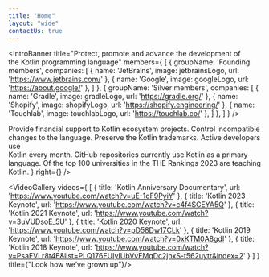 ```yaml
---
title: "Home"
layout: "wide"
contactUs: true
---
```




<IntroBanner
  title="Protect, promote and advance the&nbsp;development of the&nbsp;Kotlin programming language"
  members={
    [
      {
        groupName: 'Founding members',
        companies: [
          { name: 'JetBrains', image: jetbrainsLogo, url: 'https://www.jetbrains.com/' },
          { name: 'Google', image: googleLogo, url: 'https://about.google/' },
        ]
      },
      {
        groupName: 'Silver members',
        companies: [
          { name: 'Gradle', image: gradleLogo, url: 'https://gradle.org/' },
          { name: 'Shopify', image: shopifyLogo, url: 'https://shopify.engineering/' },
          { name: 'Touchlab', image: touchlabLogo, url: 'https://touchlab.co/' },
        ]
      },
    ]
  }
/>

<ProductHighlight title="Key goals">
<ProductHighlightItem icon={grantsIcon}>Provide financial support to Kotlin ecosystem projects.</ProductHighlightItem>
  <ProductHighlightItem icon={controlIcon}>Control incompatible changes to&nbsp;the&nbsp;language.</ProductHighlightItem>
  <ProductHighlightItem icon={trademarkIcon}>Preserve the Kotlin trademarks.</ProductHighlightItem>
</ProductHighlight>

<ProductHighlight title="Kotlin now">
  <ProductHighlightItem value="570k">Active developers use<br/> Kotlin every month.</ProductHighlightItem>
  <ProductHighlightItem value="1M">GitHub repositories currently use Kotlin as a primary language.</ProductHighlightItem>
  <ProductHighlightItem value="32">Of the top 100 universities in the THE Rankings 2023 are teaching Kotlin.</ProductHighlightItem>
</ProductHighlight>

<Layout>
	<PairedBlock
		left={<PagePreview title={"Grants program"} actionTitle={"Learn more"} imageSrc={grantPreviewUrl} url={"grants"} />}
		right={<PagePreview title={"Join the Foundation"} actionTitle={"Continue"} imageSrc={joinPreviewUrl} url={"join"} />}
	/>
</Layout>

<Layout>
    <AnnualReport />
</Layout>

<Layout>
	<LatestNews />
</Layout>

<VideoGallery videos={
  [
    {
      title: 'Kotlin Anniversary Documentary',
      url: 'https://www.youtube.com/watch?v=uE-1oF9PyiY'
    },
    {
      title: 'Kotlin 2023 Keynote',
      url: 'https://www.youtube.com/watch?v=c4f4SCEYA5Q'
    },
    {
      title: 'Kotlin 2021 Keynote',
      url: 'https://www.youtube.com/watch?v=3uVUDsoE_5U'
    },
    {
      title: 'Kotlin 2020 Keynote',
      url: 'https://www.youtube.com/watch?v=pD58Dw17CLk'
    },
    {
      title: 'Kotlin 2019 Keynote',
      url: 'https://www.youtube.com/watch?v=0xKTM0A8gdI'
    },
    {
      title: 'Kotlin 2018 Keynote',
      url: 'https://www.youtube.com/watch?v=PsaFVLr8t4E&list=PLQ176FUIyIUbVvFMqDc2jhxS-t562uytr&index=2'
    }
  ]
} title={"Look how we’ve grown up"}/>
